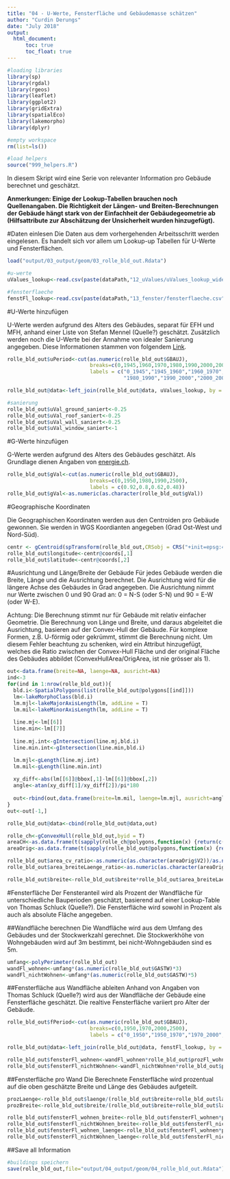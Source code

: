 ```yaml
---
title: "04 - U-Werte, Fensterfläche und Gebäudemasse schätzen"
author: "Curdin Derungs"
date: "July 2018"
output:
  html_document:
      toc: true
      toc_float: true
---
```


```r

#loading libraries
library(sp)
library(rgdal)
library(rgeos)
library(leaflet)
library(ggplot2)
library(gridExtra)
library(spatialEco)
library(lakemorpho)
library(dplyr)

#empty workspace
rm(list=ls())

#load helpers
source("999_helpers.R")
```

In diesem Skript wird eine Serie von relevanter Information pro Gebäude berechnet und geschätzt.

__Anmerkungen: Einige der Lookup-Tabellen brauchen noch Quellenangaben. Die Richtigkeit der Längen- und Breiten-Berechnungen der Gebäude hängt stark von der Einfachheit der Gebäudegeometrie ab (Hilfsattribute zur Abschätzung der Unsicherheit wurden hinzugefügt).__

#Daten einlesen
Die Daten aus dem vorhergehenden Arbeitsschritt werden eingelesen. Es handelt sich vor allem um Lookup-up Tabellen für U-Werte und Fensterflächen.
```r
load("output/03_output/geom/03_rolle_bld_out.Rdata")

#u-werte
uValues_lookup<-read.csv(paste(dataPath,"12_uValues/uValues_lookup_wide.csv",sep=""))

#fensterflaeche
fenstFl_lookup<-read.csv(paste(dataPath,"13_fenster/fensterflaeche.csv",sep=""))
```


#U-Werte hinzufügen

U-Werte werden aufgrund des Alters des Gebäudes, separat für EFH und MFH, anhand einer Liste von Stefan Mennel (Quelle?) geschätzt. Zusätzlich werden noch die U-Werte bei der Annahme von idealer Sanierung angegeben. Diese Informationen stammen von folgendem [Link](https://www.endk.ch/de/ablage/grundhaltung-der-endk/muken2014-d20150109-2.pdf).

```r
rolle_bld_out$uPeriod<-cut(as.numeric(rolle_bld_out$GBAUJ),
                           breaks=c(0,1945,1960,1970,1980,1990,2000,2005,2500),
                           labels = c("0_1945","1945_1960","1960_1970","1970_1980",
                                      "1980_1990","1990_2000","2000_2005","2005_2020"))

rolle_bld_out@data<-left_join(rolle_bld_out@data, uValues_lookup, by = c('uPeriod'='period'))

#sanierung
rolle_bld_out$uVal_ground_saniert<-0.25
rolle_bld_out$uVal_roof_saniert<-0.25
rolle_bld_out$uVal_wall_saniert<-0.25
rolle_bld_out$uVal_window_saniert<-1
```

#G-Werte hinzufügen

G-Werte werden aufgrund des Alters des Gebäudes geschätzt. Als Grundlage dienen Angaben von [energie.ch](www.energie.ch/fenster).

```r
rolle_bld_out$gVal<-cut(as.numeric(rolle_bld_out$GBAUJ),
                           breaks=c(0,1950,1980,1990,2500),
                           labels = c(0.92,0.8,0.62,0.48))
rolle_bld_out$gVal<-as.numeric(as.character(rolle_bld_out$gVal))
```

#Geographische Koordinaten

Die Geographischen Koordinaten werden aus den Centroiden pro Gebäude gewonnen. Sie werden in WGS Koordianten angegeben (Grad Ost-West und Nord-Süd).

```r
centr <- gCentroid(spTransform(rolle_bld_out,CRSobj = CRS("+init=epsg:4326")),byid=TRUE)
rolle_bld_out$longitude<-centr@coords[,1]
rolle_bld_out$latitude<-centr@coords[,2]
```

#Ausrichtung und Länge/Breite der Gebäude
Für jedes Gebäude werden die Breite, Länge und die Ausrichtung berechnet. Die Ausrichtung wird für die längere Achse des Gebäudes in Grad angegeben. Die Ausrichtung nimmt nur Werte zwischen 0 und 90 Grad an: 0 = N-S (oder S-N) und 90 = E-W (oder W-E).

Achtung: Die Berechnung stimmt nur für Gebäude mit relativ einfacher Geometrie. Die Berechnung von Länge und Breite, und daraus abgeleitet die Ausrichtung, basieren auf der Convex-Hull der Gebäude. Für komplexe Formen, z.B. U-förmig oder gekrümmt, stimmt die Berechnung nicht. Um diesem Fehler beachtung zu schenken, wird ein Attribut hinzugefügt, welches die Ratio zwischen der Convex-Hull Fläche und der original Fläche des Gebäudes abbildet (ConvexHullArea/OrigArea, ist nie grösser als 1).

```r
out<-data.frame(breite=NA, laenge=NA, ausricht=NA)
ind<-3
for(ind in 1:nrow(rolle_bld_out)){
  bld.i<-SpatialPolygons(list(rolle_bld_out@polygons[[ind]]))
  lm<-lakeMorphoClass(bld.i)
  lm.mjl<-lakeMajorAxisLength(lm, addLine = T)
  lm.mil<-lakeMinorAxisLength(lm, addLine = T)
  
  line.mj<-lm[[6]]
  line.min<-lm[[7]]
  
  line.mj.int<-gIntersection(line.mj,bld.i)
  line.min.int<-gIntersection(line.min,bld.i)

  lm.mjl<-gLength(line.mj.int)
  lm.mil<-gLength(line.min.int)
  
  xy_diff<-abs(lm[[6]]@bbox[,1]-lm[[6]]@bbox[,2])
  angle<-atan(xy_diff[1]/xy_diff[2])/pi*180
  
  out<-rbind(out,data.frame(breite=lm.mil, laenge=lm.mjl, ausricht=angle))
}
out<-out[-1,]

rolle_bld_out@data<-cbind(rolle_bld_out@data,out)

rolle_ch<-gConvexHull(rolle_bld_out,byid = T)
areaCH<-as.data.frame(t(sapply(rolle_ch@polygons,function(x) {return(c(x@ID,x@area))})))
areaOrig<-as.data.frame(t(sapply(rolle_bld_out@polygons,function(x) {return(c(x@ID,x@area))})))

rolle_bld_out$area_cv_ratio<-as.numeric(as.character(areaOrig$V2))/as.numeric(as.character(areaCH$V2))
rolle_bld_out$area_breiteLaenge_ratio<-as.numeric(as.character(areaOrig$V2))/(rolle_bld_out$laenge*rolle_bld_out$breite)

rolle_bld_out$breite<-rolle_bld_out$breite*rolle_bld_out$area_breiteLaenge_ratio
```


#Fensterfläche
Der Fensteranteil wird als Prozent der Wandfläche für unterschiedliche Bauperioden geschätzt, basierend auf einer Lookup-Table von Thomas Schluck (Quelle?). Die Fensterfläche wird sowohl in Prozent als auch als absolute Fläche angegeben.

##Wandfläche berechnen
Die Wandfläche wird aus dem Umfang des Gebäudes und der Stockwerkzahl gerechnet. Die Stockwerkhöhe von Wohngebäuden wird auf 3m bestimmt, bei nicht-Wohngebäuden sind es 5m.

```r
umfang<-polyPerimeter(rolle_bld_out)
wandFl_wohnen<-umfang*(as.numeric(rolle_bld_out$GASTW)*3)
wandFl_nichtWohnen<-umfang*(as.numeric(rolle_bld_out$GASTW)*5)
```

##Fensterfläche aus Wandfläche ableiten
Anhand von Angaben von Thomas Schluck (Quelle?) wird aus der Wandfläche der Gebäude eine Fensterfläche geschätzt. Die realtive Fensterfläche variiert pro Alter der Gebäude.

```r
rolle_bld_out$fPeriod<-cut(as.numeric(rolle_bld_out$GBAUJ),
                           breaks=c(0,1950,1970,2000,2500),
                           labels = c("0_1950","1950_1970","1970_2000","2000_2020"))

rolle_bld_out@data<-left_join(rolle_bld_out@data, fenstFl_lookup, by = c('fPeriod'='periode'))

rolle_bld_out$fensterFl_wohnen<-wandFl_wohnen*rolle_bld_out$prozFl_wohnen
rolle_bld_out$fensterFl_nichtWohnen<-wandFl_nichtWohnen*rolle_bld_out$prozFl_nichtWohnen
```

##Fensterfläche pro Wand
Die Berechnete Fensterfläche wird prozentual auf die oben geschätzte Breite und Länge des Gebäudes aufgeteilt.

```r
prozLaenge<-rolle_bld_out$laenge/(rolle_bld_out$breite+rolle_bld_out$laenge)
prozBreite<-rolle_bld_out$breite/(rolle_bld_out$breite+rolle_bld_out$laenge)

rolle_bld_out$fensterFl_wohnen_breite<-rolle_bld_out$fensterFl_wohnen*prozBreite
rolle_bld_out$fensterFl_nichtWohnen_breite<-rolle_bld_out$fensterFl_nichtWohnen*prozBreite
rolle_bld_out$fensterFl_wohnen_laenge<-rolle_bld_out$fensterFl_wohnen*prozLaenge
rolle_bld_out$fensterFl_nichtWohnen_laenge<-rolle_bld_out$fensterFl_nichtWohnen*prozLaenge
```

##Save all Information
```r
#buildings speichern
save(rolle_bld_out,file="output/04_output/geom/04_rolle_bld_out.Rdata")
```